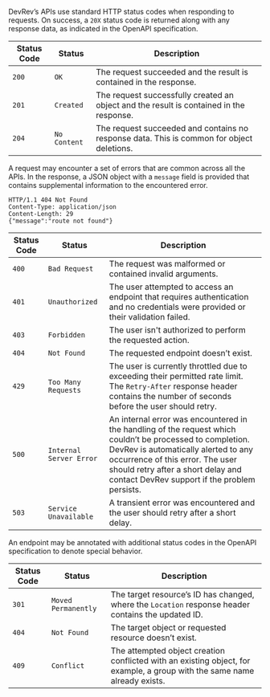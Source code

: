 DevRev’s APIs use standard HTTP status codes when responding to requests. On success, a `20X` status code is returned along with any response data, as indicated in the OpenAPI specification.

| Status Code | Status       | Description                                                                               |
| ----------- | ------------ | ----------------------------------------------------------------------------------------- |
| `200`       | `OK`         | The request succeeded and the result is contained in the response.                        |
| `201`       | `Created`    | The request successfully created an object and the result is contained in the response.   |
| `204`       | `No Content` | The request succeeded and contains no response data. This is common for object deletions. |

A request may encounter a set of errors that are common across all the APIs. In the response, a JSON object with a `message` field is provided that contains supplemental information to the encountered error.

```
HTTP/1.1 404 Not Found
Content-Type: application/json
Content-Length: 29
{"message":"route not found"}
```

| Status Code | Status                  | Description                                                                                                                                                                                                                                                                     |
| ----------- | ----------------------- | ------------------------------------------------------------------------------------------------------------------------------------------------------------------------------------------------------------------------------------------------------------------------------- |
| `400`       | `Bad Request`           | The request was malformed or contained invalid arguments.                                                                                                                                                                                                                     |
| `401`       | `Unauthorized`          | The user attempted to access an endpoint that requires authentication and no credentials were provided or their validation failed.                                                                                                                                              |
| `403`       | `Forbidden`             | The user isn't authorized to perform the requested action.                                                                                                                                                                                                                     |
| `404`       | `Not Found`             | The requested endpoint doesn’t exist.                                                                                                                                                                                                                                           |
| `429`       | `Too Many Requests`     | The user is currently throttled due to exceeding their permitted rate limit. The `Retry-After` response header contains the number of seconds before the user should retry.                                                                                                 |
| `500`       | `Internal Server Error` | An internal error was encountered in the handling of the request which couldn’t be processed to completion. DevRev is automatically alerted to any occurrence of this error. The user should retry after a short delay and contact DevRev support if the problem persists. |
| `503`       | `Service Unavailable`   | A transient error was encountered and the user should retry after a short delay.                                                                                                                                                                                                |

An endpoint may be annotated with additional status codes in the OpenAPI specification to denote special behavior.

| Status Code | Status              | Description                                                                                                       |
| ----------- | ------------------- | ----------------------------------------------------------------------------------------------------------------- |
| `301`       | `Moved Permanently` | The target resource’s ID has changed, where the `Location` response header contains the updated ID.               |
| `404`       | `Not Found`         | The target object or requested resource doesn’t exist.                                                            |
| `409`       | `Conflict`          | The attempted object creation conflicted with an existing object, for example, a group with the same name already exists. |